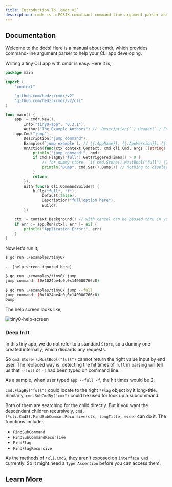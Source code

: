 ```yaml
---
title: Introduction To `cmdr.v2`
description: cmdr is a POSIX-compliant command-line argument parser and app framework, an app setting manager included.
---
```


## Documentation

Welcome to the docs! Here is a manual about cmdr, which provides command-line argument parser to help your CLI app developing.

Writing a tiny CLI app with cmdr is easy. Here it is,

```go title="./examples/tiny0/main.go"
package main

import (
	"context"

	"github.com/hedzr/cmdr/v2"
	"github.com/hedzr/cmdr/v2/cli"
)

func main() {
	app := cmdr.New().
		Info("tiny0-app", "0.3.1").
		Author("The Example Authors") // .Description(``).Header(``).Footer(``)
	app.Cmd("jump").
		Description("jump command").
		Examples(`jump example`). // {{.AppName}}, {{.AppVersion}}, {{.DadCommands}}, {{.Commands}}, ...
		OnAction(func(ctx context.Context, cmd cli.Cmd, args []string) (err error) {
			println("jump command:", cmd)
			if cmd.FlagBy("full").GetTriggeredTimes() > 0 {
				// for dummy store, `if cmd.Store().MustBool("full") {}` cannot work
				println("Dump", cmd.Set().Dump()) // nothing to display since a dummy store created
			}
			return
		}).
		With(func(b cli.CommandBuilder) {
			b.Flg("full", "f").
				Default(false).
				Description("full option here").
				Build()
		})

	ctx := context.Background() // with cancel can be passed thru in your actions
	if err := app.Run(ctx); err != nil {
		println("Application Error:", err)
	}
}
```

Now let's run it,

```bash
$ go run ./examples/tiny0/

...[help screen ignored here]

$ go run ./examples/tiny0/ jump
jump command: (0x1024be4c0,0x140000766c8)

$ go run ./examples/tiny0/ jump --full
jump command: (0x1024be4c0,0x140000766c8)
Dump
```

The help screen looks like,

![tiny0-help-screen](/images/cmdr/v2/guide/2025-02-16T09.14.24.png)

### Deep In It

In this tiny app, we do not refer to a standard `Store`, so a dummy one created internally, which discards any requests.

So `cmd.Store().MustBool("full")` cannot return the right value input by end user. The replaced way is, detecting the hit times of `full` in parsing will tell us that `--full` or `-f` had been typed on command line.

As a sample, when user typed `app --full -f`, the hit times would be 2.

`cmd.FlagBy("full")` could locate to the right `*Flag` object by it long-title.
Similarly, `cmd.SubCmdBy("xxx")` could be used for look up a subcommand.

Both of them are searching for the child directly. But if you want the descendant children recursively, `cmd.(*cli.CmdS).FindSubCommandRecursive(ctx, longTitle, wide)` can do it. The functions include:

- `FindSubCommand`
- `FindSubCommandRecursive`
- `FindFlag`
- `FindFlagRecursive`

As the methods of `*cli.CmdS`, they aren't exposed on `interface Cmd` currently. So it might need a `Type Assertion` before you can access them.

## Learn More

<Cards>
  <Card title="Cmdr(-go) v2 Documentation" href="./v2.x/" />
  <Card title="Cmdr(-go) v1 Documentation" href="./v1.x/" />
  <Card
    title="Learn more about `hedzr/store`"
    href="https://github.com/hedzr/store"
  />
</Cards>
